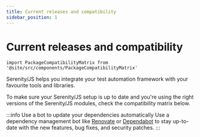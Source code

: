 ```yaml
---
title: Current releases and compatibility
sidebar_position: 1
---
```


# Current releases and compatibility

```mdx-code-block
import PackageCompatibilityMatrix from '@site/src/components/PackageCompatibilityMatrix'
```

Serenity/JS helps you integrate your test automation framework with your favourite tools and libraries.

To make sure your Serenity/JS setup is up to date and you're using the right versions of the Serenity/JS modules, check the compatibility matrix below.

<PackageCompatibilityMatrix />

:::info Use a bot to update your dependencies automatically
Use a dependency management bot like [Renovate](https://docs.renovatebot.com/) or [Dependabot](https://docs.github.com/en/code-security/getting-started/dependabot-quickstart-guide)
to stay up-to-date with the new features, bug fixes, and security patches.
:::